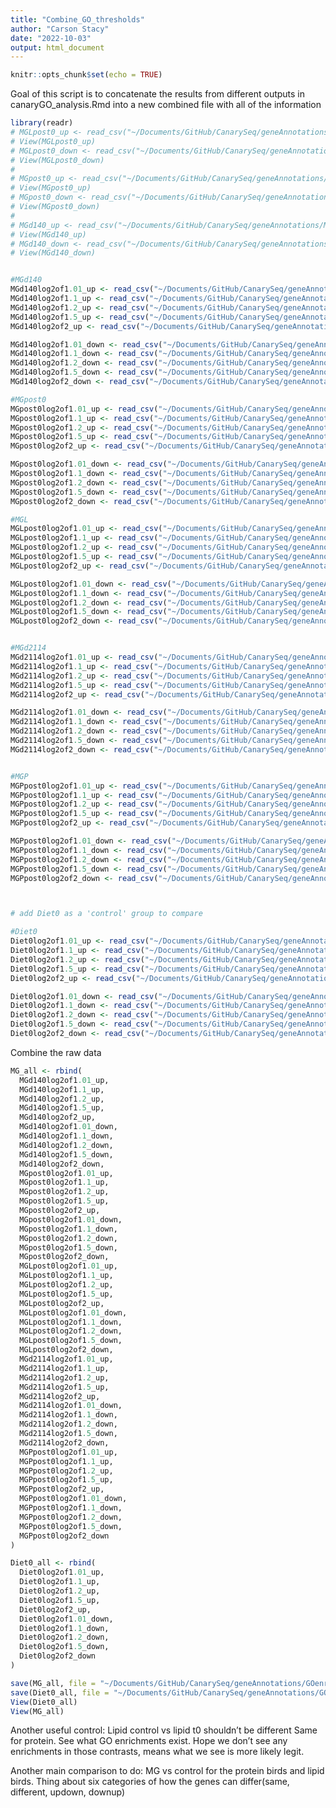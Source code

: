 ```yaml
---
title: "Combine_GO_thresholds"
author: "Carson Stacy"
date: "2022-10-03"
output: html_document
---
```


```r
knitr::opts_chunk$set(echo = TRUE)
```

Goal of this script is to concatenate the results from different outputs in canaryGO_analysis.Rmd into a new combined file with all of the information

```r
library(readr)
# MGLpost0_up <- read_csv("~/Documents/GitHub/CanarySeq/geneAnnotations/MGLpost0_up.csv")
# View(MGLpost0_up)
# MGLpost0_down <- read_csv("~/Documents/GitHub/CanarySeq/geneAnnotations/MGLpost0_down.csv")
# View(MGLpost0_down)
# 
# MGpost0_up <- read_csv("~/Documents/GitHub/CanarySeq/geneAnnotations/MGpost0_up.csv")
# View(MGpost0_up)
# MGpost0_down <- read_csv("~/Documents/GitHub/CanarySeq/geneAnnotations/MGpost0_down.csv")
# View(MGpost0_down)
# 
# MGd140_up <- read_csv("~/Documents/GitHub/CanarySeq/geneAnnotations/MGd140_up.csv")
# View(MGd140_up)
# MGd140_down <- read_csv("~/Documents/GitHub/CanarySeq/geneAnnotations/MGd140_down.csv")
# View(MGd140_down)


#MGd140
MGd140log2of1.01_up <- read_csv("~/Documents/GitHub/CanarySeq/geneAnnotations/geneID2GO_MGd140log2of1.01_up.csv") %>% mutate(direction = "up", lfc = 1.01, contrast = "MGd140") %>% rename("p.adj_up" = "p.adj")
MGd140log2of1.1_up <- read_csv("~/Documents/GitHub/CanarySeq/geneAnnotations/geneID2GO_MGd140log2of1.1_up.csv") %>% mutate(direction = "up", lfc = 1.1, contrast = "MGd140") %>% rename("p.adj_up" = "p.adj")
MGd140log2of1.2_up <- read_csv("~/Documents/GitHub/CanarySeq/geneAnnotations/geneID2GO_MGd140log2of1.2_up.csv") %>% mutate(direction = "up", lfc = 1.2, contrast = "MGd140") %>% rename("p.adj_up" = "p.adj")
MGd140log2of1.5_up <- read_csv("~/Documents/GitHub/CanarySeq/geneAnnotations/geneID2GO_MGd140log2of1.5_up.csv") %>% mutate(direction = "up", lfc = 1.5, contrast = "MGd140") %>% rename("p.adj_up" = "p.adj")
MGd140log2of2_up <- read_csv("~/Documents/GitHub/CanarySeq/geneAnnotations/geneID2GO_MGd140log2of2_up.csv") %>% mutate(direction = "up", lfc = 2, contrast = "MGd140") %>% rename("p.adj_up" = "p.adj")

MGd140log2of1.01_down <- read_csv("~/Documents/GitHub/CanarySeq/geneAnnotations/geneID2GO_MGd140log2of1.01_down.csv") %>% mutate(direction = "down", lfc = 1.01, contrast = "MGd140") %>% rename("p.adj_down" = "p.adj")
MGd140log2of1.1_down <- read_csv("~/Documents/GitHub/CanarySeq/geneAnnotations/geneID2GO_MGd140log2of1.1_down.csv") %>% mutate(direction = "down", lfc = 1.1, contrast = "MGd140") %>% rename("p.adj_down" = "p.adj")
MGd140log2of1.2_down <- read_csv("~/Documents/GitHub/CanarySeq/geneAnnotations/geneID2GO_MGd140log2of1.2_down.csv") %>% mutate(direction = "down", lfc = 1.2, contrast = "MGd140") %>% rename("p.adj_down" = "p.adj")
MGd140log2of1.5_down <- read_csv("~/Documents/GitHub/CanarySeq/geneAnnotations/geneID2GO_MGd140log2of1.5_down.csv") %>% mutate(direction = "down", lfc = 1.5, contrast = "MGd140") %>% rename("p.adj_down" = "p.adj")
MGd140log2of2_down <- read_csv("~/Documents/GitHub/CanarySeq/geneAnnotations/geneID2GO_MGd140log2of2_down.csv") %>% mutate(direction = "down", lfc = 2, contrast = "MGd140") %>% rename("p.adj_down" = "p.adj")

#MGpost0
MGpost0log2of1.01_up <- read_csv("~/Documents/GitHub/CanarySeq/geneAnnotations/geneID2GO_MGpost0log2of1.01_up.csv") %>% mutate(direction = "up", lfc = 1.01, contrast = "MGpost0") %>% rename("p.adj_up" = "p.adj")
MGpost0log2of1.1_up <- read_csv("~/Documents/GitHub/CanarySeq/geneAnnotations/geneID2GO_MGpost0log2of1.1_up.csv") %>% mutate(direction = "up", lfc = 1.1, contrast = "MGpost0") %>% rename("p.adj_up" = "p.adj")
MGpost0log2of1.2_up <- read_csv("~/Documents/GitHub/CanarySeq/geneAnnotations/geneID2GO_MGpost0log2of1.2_up.csv") %>% mutate(direction = "up", lfc = 1.2, contrast = "MGpost0") %>% rename("p.adj_up" = "p.adj")
MGpost0log2of1.5_up <- read_csv("~/Documents/GitHub/CanarySeq/geneAnnotations/geneID2GO_MGpost0log2of1.5_up.csv") %>% mutate(direction = "up", lfc = 1.5, contrast = "MGpost0") %>% rename("p.adj_up" = "p.adj")
MGpost0log2of2_up <- read_csv("~/Documents/GitHub/CanarySeq/geneAnnotations/geneID2GO_MGpost0log2of2_up.csv") %>% mutate(direction = "up", lfc = 2, contrast = "MGpost0") %>% rename("p.adj_up" = "p.adj")

MGpost0log2of1.01_down <- read_csv("~/Documents/GitHub/CanarySeq/geneAnnotations/geneID2GO_MGpost0log2of1.01_down.csv") %>% mutate(direction = "down", lfc = 1.01, contrast = "MGpost0") %>% rename("p.adj_down" = "p.adj")
MGpost0log2of1.1_down <- read_csv("~/Documents/GitHub/CanarySeq/geneAnnotations/geneID2GO_MGpost0log2of1.1_down.csv") %>% mutate(direction = "down", lfc = 1.1, contrast = "MGpost0") %>% rename("p.adj_down" = "p.adj")
MGpost0log2of1.2_down <- read_csv("~/Documents/GitHub/CanarySeq/geneAnnotations/geneID2GO_MGpost0log2of1.2_down.csv") %>% mutate(direction = "down", lfc = 1.2, contrast = "MGpost0") %>% rename("p.adj_down" = "p.adj")
MGpost0log2of1.5_down <- read_csv("~/Documents/GitHub/CanarySeq/geneAnnotations/geneID2GO_MGpost0log2of1.5_down.csv") %>% mutate(direction = "down", lfc = 1.5, contrast = "MGpost0") %>% rename("p.adj_down" = "p.adj")
MGpost0log2of2_down <- read_csv("~/Documents/GitHub/CanarySeq/geneAnnotations/geneID2GO_MGpost0log2of2_down.csv") %>% mutate(direction = "down", lfc = 2, contrast = "MGpost0") %>% rename("p.adj_down" = "p.adj")

#MGL
MGLpost0log2of1.01_up <- read_csv("~/Documents/GitHub/CanarySeq/geneAnnotations/geneID2GO_MGLpost0log2of1.01_up.csv") %>% mutate(direction = "up", lfc = 1.01, contrast = "MGLpost0") %>% rename("p.adj_up" = "p.adj")
MGLpost0log2of1.1_up <- read_csv("~/Documents/GitHub/CanarySeq/geneAnnotations/geneID2GO_MGLpost0log2of1.1_up.csv") %>% mutate(direction = "up", lfc = 1.1, contrast = "MGLpost0") %>% rename("p.adj_up" = "p.adj")
MGLpost0log2of1.2_up <- read_csv("~/Documents/GitHub/CanarySeq/geneAnnotations/geneID2GO_MGLpost0log2of1.2_up.csv") %>% mutate(direction = "up", lfc = 1.2, contrast = "MGLpost0") %>% rename("p.adj_up" = "p.adj")
MGLpost0log2of1.5_up <- read_csv("~/Documents/GitHub/CanarySeq/geneAnnotations/geneID2GO_MGLpost0log2of1.5_up.csv") %>% mutate(direction = "up", lfc = 1.5, contrast = "MGLpost0") %>% rename("p.adj_up" = "p.adj")
MGLpost0log2of2_up <- read_csv("~/Documents/GitHub/CanarySeq/geneAnnotations/geneID2GO_MGLpost0log2of2_up.csv") %>% mutate(direction = "up", lfc = 2, contrast = "MGLpost0") %>% rename("p.adj_up" = "p.adj")

MGLpost0log2of1.01_down <- read_csv("~/Documents/GitHub/CanarySeq/geneAnnotations/geneID2GO_MGLpost0log2of1.1_down.csv") %>% mutate(direction = "down", lfc = 1.01, contrast = "MGLpost0") %>% rename("p.adj_down" = "p.adj")
MGLpost0log2of1.1_down <- read_csv("~/Documents/GitHub/CanarySeq/geneAnnotations/geneID2GO_MGLpost0log2of1.1_down.csv") %>% mutate(direction = "down", lfc = 1.1, contrast = "MGLpost0") %>% rename("p.adj_down" = "p.adj")
MGLpost0log2of1.2_down <- read_csv("~/Documents/GitHub/CanarySeq/geneAnnotations/geneID2GO_MGLpost0log2of1.2_down.csv") %>% mutate(direction = "down", lfc = 1.2, contrast = "MGLpost0") %>% rename("p.adj_down" = "p.adj")
MGLpost0log2of1.5_down <- read_csv("~/Documents/GitHub/CanarySeq/geneAnnotations/geneID2GO_MGLpost0log2of1.5_down.csv") %>% mutate(direction = "down", lfc = 1.5, contrast = "MGLpost0") %>% rename("p.adj_down" = "p.adj")
MGLpost0log2of2_down <- read_csv("~/Documents/GitHub/CanarySeq/geneAnnotations/geneID2GO_MGLpost0log2of2_down.csv") %>% mutate(direction = "down", lfc = 2, contrast = "MGLpost0") %>% rename("p.adj_down" = "p.adj")


#MGd2114
MGd2114log2of1.01_up <- read_csv("~/Documents/GitHub/CanarySeq/geneAnnotations/geneID2GO_MGd2114log2of1.01_up.csv") %>% mutate(direction = "up", lfc = 1.01, contrast = "MGd2114") %>% rename("p.adj_up" = "p.adj")
MGd2114log2of1.1_up <- read_csv("~/Documents/GitHub/CanarySeq/geneAnnotations/geneID2GO_MGd2114log2of1.1_up.csv") %>% mutate(direction = "up", lfc = 1.1, contrast = "MGd2114") %>% rename("p.adj_up" = "p.adj")
MGd2114log2of1.2_up <- read_csv("~/Documents/GitHub/CanarySeq/geneAnnotations/geneID2GO_MGd2114log2of1.2_up.csv") %>% mutate(direction = "up", lfc = 1.2, contrast = "MGd2114") %>% rename("p.adj_up" = "p.adj")
MGd2114log2of1.5_up <- read_csv("~/Documents/GitHub/CanarySeq/geneAnnotations/geneID2GO_MGd2114log2of1.5_up.csv") %>% mutate(direction = "up", lfc = 1.5, contrast = "MGd2114") %>% rename("p.adj_up" = "p.adj")
MGd2114log2of2_up <- read_csv("~/Documents/GitHub/CanarySeq/geneAnnotations/geneID2GO_MGd2114log2of2_up.csv") %>% mutate(direction = "up", lfc = 2, contrast = "MGd2114") %>% rename("p.adj_up" = "p.adj")

MGd2114log2of1.01_down <- read_csv("~/Documents/GitHub/CanarySeq/geneAnnotations/geneID2GO_MGd2114log2of1.01_down.csv") %>% mutate(direction = "down", lfc = 1.01, contrast = "MGd2114") %>% rename("p.adj_down" = "p.adj")
MGd2114log2of1.1_down <- read_csv("~/Documents/GitHub/CanarySeq/geneAnnotations/geneID2GO_MGd2114log2of1.1_down.csv") %>% mutate(direction = "down", lfc = 1.1, contrast = "MGd2114") %>% rename("p.adj_down" = "p.adj")
MGd2114log2of1.2_down <- read_csv("~/Documents/GitHub/CanarySeq/geneAnnotations/geneID2GO_MGd2114log2of1.2_down.csv") %>% mutate(direction = "down", lfc = 1.2, contrast = "MGd2114") %>% rename("p.adj_down" = "p.adj")
MGd2114log2of1.5_down <- read_csv("~/Documents/GitHub/CanarySeq/geneAnnotations/geneID2GO_MGd2114log2of1.5_down.csv") %>% mutate(direction = "down", lfc = 1.5, contrast = "MGd2114") %>% rename("p.adj_down" = "p.adj")
MGd2114log2of2_down <- read_csv("~/Documents/GitHub/CanarySeq/geneAnnotations/geneID2GO_MGd2114log2of2_down.csv") %>% mutate(direction = "down", lfc = 2, contrast = "MGd2114") %>% rename("p.adj_down" = "p.adj")


#MGP
MGPpost0log2of1.01_up <- read_csv("~/Documents/GitHub/CanarySeq/geneAnnotations/geneID2GO_MGPpost0log2of1.01_up.csv") %>% mutate(direction = "up", lfc = 1.01, contrast = "MGPpost0") %>% rename("p.adj_up" = "p.adj")
MGPpost0log2of1.1_up <- read_csv("~/Documents/GitHub/CanarySeq/geneAnnotations/geneID2GO_MGPpost0log2of1.1_up.csv") %>% mutate(direction = "up", lfc = 1.1, contrast = "MGPpost0") %>% rename("p.adj_up" = "p.adj")
MGPpost0log2of1.2_up <- read_csv("~/Documents/GitHub/CanarySeq/geneAnnotations/geneID2GO_MGPpost0log2of1.2_up.csv") %>% mutate(direction = "up", lfc = 1.2, contrast = "MGPpost0") %>% rename("p.adj_up" = "p.adj")
MGPpost0log2of1.5_up <- read_csv("~/Documents/GitHub/CanarySeq/geneAnnotations/geneID2GO_MGPpost0log2of1.5_up.csv") %>% mutate(direction = "up", lfc = 1.5, contrast = "MGPpost0") %>% rename("p.adj_up" = "p.adj")
MGPpost0log2of2_up <- read_csv("~/Documents/GitHub/CanarySeq/geneAnnotations/geneID2GO_MGPpost0log2of2_up.csv") %>% mutate(direction = "up", lfc = 2, contrast = "MGPpost0") %>% rename("p.adj_up" = "p.adj")

MGPpost0log2of1.01_down <- read_csv("~/Documents/GitHub/CanarySeq/geneAnnotations/geneID2GO_MGPpost0log2of1.1_down.csv") %>% mutate(direction = "down", lfc = 1.01, contrast = "MGPpost0") %>% rename("p.adj_down" = "p.adj")
MGPpost0log2of1.1_down <- read_csv("~/Documents/GitHub/CanarySeq/geneAnnotations/geneID2GO_MGPpost0log2of1.1_down.csv") %>% mutate(direction = "down", lfc = 1.1, contrast = "MGPpost0") %>% rename("p.adj_down" = "p.adj")
MGPpost0log2of1.2_down <- read_csv("~/Documents/GitHub/CanarySeq/geneAnnotations/geneID2GO_MGPpost0log2of1.2_down.csv") %>% mutate(direction = "down", lfc = 1.2, contrast = "MGPpost0") %>% rename("p.adj_down" = "p.adj")
MGPpost0log2of1.5_down <- read_csv("~/Documents/GitHub/CanarySeq/geneAnnotations/geneID2GO_MGPpost0log2of1.5_down.csv") %>% mutate(direction = "down", lfc = 1.5, contrast = "MGPpost0") %>% rename("p.adj_down" = "p.adj")
MGPpost0log2of2_down <- read_csv("~/Documents/GitHub/CanarySeq/geneAnnotations/geneID2GO_MGPpost0log2of2_down.csv") %>% mutate(direction = "down", lfc = 2, contrast = "MGPpost0") %>% rename("p.adj_down" = "p.adj")



# add Diet0 as a 'control' group to compare

#Diet0
Diet0log2of1.01_up <- read_csv("~/Documents/GitHub/CanarySeq/geneAnnotations/geneID2GO_Diet0log2of1.01_up.csv") %>% mutate(direction = "up", lfc = 1.01, contrast = "Diet0") %>% rename("p.adj_up" = "p.adj")
Diet0log2of1.1_up <- read_csv("~/Documents/GitHub/CanarySeq/geneAnnotations/geneID2GO_Diet0log2of1.1_up.csv") %>% mutate(direction = "up", lfc = 1.1, contrast = "Diet0") %>% rename("p.adj_up" = "p.adj")
Diet0log2of1.2_up <- read_csv("~/Documents/GitHub/CanarySeq/geneAnnotations/geneID2GO_Diet0log2of1.2_up.csv") %>% mutate(direction = "up", lfc = 1.2, contrast = "Diet0") %>% rename("p.adj_up" = "p.adj")
Diet0log2of1.5_up <- read_csv("~/Documents/GitHub/CanarySeq/geneAnnotations/geneID2GO_Diet0log2of1.5_up.csv") %>% mutate(direction = "up", lfc = 1.5, contrast = "Diet0") %>% rename("p.adj_up" = "p.adj")
Diet0log2of2_up <- read_csv("~/Documents/GitHub/CanarySeq/geneAnnotations/geneID2GO_Diet0log2of2_up.csv") %>% mutate(direction = "up", lfc = 2, contrast = "Diet0") %>% rename("p.adj_up" = "p.adj")

Diet0log2of1.01_down <- read_csv("~/Documents/GitHub/CanarySeq/geneAnnotations/geneID2GO_Diet0log2of1.1_down.csv") %>% mutate(direction = "down", lfc = 1.01, contrast = "Diet0") %>% rename("p.adj_down" = "p.adj")
Diet0log2of1.1_down <- read_csv("~/Documents/GitHub/CanarySeq/geneAnnotations/geneID2GO_Diet0log2of1.1_down.csv") %>% mutate(direction = "down", lfc = 1.1, contrast = "Diet0") %>% rename("p.adj_down" = "p.adj")
Diet0log2of1.2_down <- read_csv("~/Documents/GitHub/CanarySeq/geneAnnotations/geneID2GO_Diet0log2of1.2_down.csv") %>% mutate(direction = "down", lfc = 1.2, contrast = "Diet0") %>% rename("p.adj_down" = "p.adj")
Diet0log2of1.5_down <- read_csv("~/Documents/GitHub/CanarySeq/geneAnnotations/geneID2GO_Diet0log2of1.5_down.csv") %>% mutate(direction = "down", lfc = 1.5, contrast = "Diet0") %>% rename("p.adj_down" = "p.adj")
Diet0log2of2_down <- read_csv("~/Documents/GitHub/CanarySeq/geneAnnotations/geneID2GO_Diet0log2of2_down.csv") %>% mutate(direction = "down", lfc = 2, contrast = "Diet0") %>% rename("p.adj_down" = "p.adj")
```
Combine the raw data
```r
MG_all <- rbind(
  MGd140log2of1.01_up,
  MGd140log2of1.1_up,
  MGd140log2of1.2_up,
  MGd140log2of1.5_up,
  MGd140log2of2_up,
  MGd140log2of1.01_down,
  MGd140log2of1.1_down,
  MGd140log2of1.2_down,
  MGd140log2of1.5_down,
  MGd140log2of2_down,
  MGpost0log2of1.01_up,
  MGpost0log2of1.1_up,
  MGpost0log2of1.2_up,
  MGpost0log2of1.5_up,
  MGpost0log2of2_up,
  MGpost0log2of1.01_down,
  MGpost0log2of1.1_down,
  MGpost0log2of1.2_down,
  MGpost0log2of1.5_down,
  MGpost0log2of2_down,
  MGLpost0log2of1.01_up,
  MGLpost0log2of1.1_up,
  MGLpost0log2of1.2_up,
  MGLpost0log2of1.5_up,
  MGLpost0log2of2_up,
  MGLpost0log2of1.01_down,
  MGLpost0log2of1.1_down,
  MGLpost0log2of1.2_down,
  MGLpost0log2of1.5_down,
  MGLpost0log2of2_down,
  MGd2114log2of1.01_up,
  MGd2114log2of1.1_up,
  MGd2114log2of1.2_up,
  MGd2114log2of1.5_up,
  MGd2114log2of2_up,
  MGd2114log2of1.01_down,
  MGd2114log2of1.1_down,
  MGd2114log2of1.2_down,
  MGd2114log2of1.5_down,
  MGd2114log2of2_down,
  MGPpost0log2of1.01_up,
  MGPpost0log2of1.1_up,
  MGPpost0log2of1.2_up,
  MGPpost0log2of1.5_up,
  MGPpost0log2of2_up,
  MGPpost0log2of1.01_down,
  MGPpost0log2of1.1_down,
  MGPpost0log2of1.2_down,
  MGPpost0log2of1.5_down,
  MGPpost0log2of2_down
)

Diet0_all <- rbind(
  Diet0log2of1.01_up,
  Diet0log2of1.1_up,
  Diet0log2of1.2_up,
  Diet0log2of1.5_up,
  Diet0log2of2_up,
  Diet0log2of1.01_down,
  Diet0log2of1.1_down,
  Diet0log2of1.2_down,
  Diet0log2of1.5_down,
  Diet0log2of2_down
)
```

```r
save(MG_all, file = "~/Documents/GitHub/CanarySeq/geneAnnotations/GOenriched_combined_results.RData")
save(Diet0_all, file = "~/Documents/GitHub/CanarySeq/geneAnnotations/GOenriched_Diet0_results.RData")
View(Diet0_all)
View(MG_all)
```

Another useful control:
Lipid control vs lipid t0 shouldn't be different
Same for protein. See what GO enrichments exist.
Hope we don't see any enrichments in those contrasts, means what we see is more likely legit.


Another main comparison to do: MG vs control for the protein birds and lipid birds.
Thing about six categories of how the genes can differ(same, different, updown, downup)

